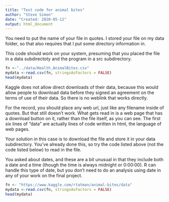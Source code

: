 ```yaml
---
title: "Test code for animal bites"
author: "Steve Simon"
date: "Created: 2020-05-12"
output: html_document
---
```


You need to put the name of your file in quotes. I stored your file on my data folder, so that also requires that I put some directory information in.

This code should work on your system, presuming that you placed the file in a data subdirectoty and the program in a src subdirectory.

```r
fn <-"../data/Health_AnimalBites.csv"
mydata <-read.csv(fn, stringsAsFactors = FALSE)
head(mydata)
```
 
Kaggle does not allow direct downloads of their data, because this would allow people to download data before they signed an agreement on the terms of use of their data. So there is no weblink that works directly. 

For the record, you should place any web url, just like any filename inside of quotes. But that still doesn't work. What gets read in is a web page that has a download button on it, rather than the file itself, as you can see. The first six lines of "data" are actually lines of code written in html, the language of web pages.

Your solution in this case is to download the file and store it in your data subdirectory. You've already done this, so try the code listed above (not the code listed below) to read in the file.

You asked about dates, and these are a bit unusual in that they include both a date and a time (though the time is always midnight or 0:00:00). R can handle this type of date, but you don't need to do an analysis using date in any of your work on the final project.
 
```r
fn <- "https://www.kaggle.com/rtatman/animal-bites/data"
mydata <-read.csv(fn, stringsAsFactors = FALSE)
head(mydata)
```
 